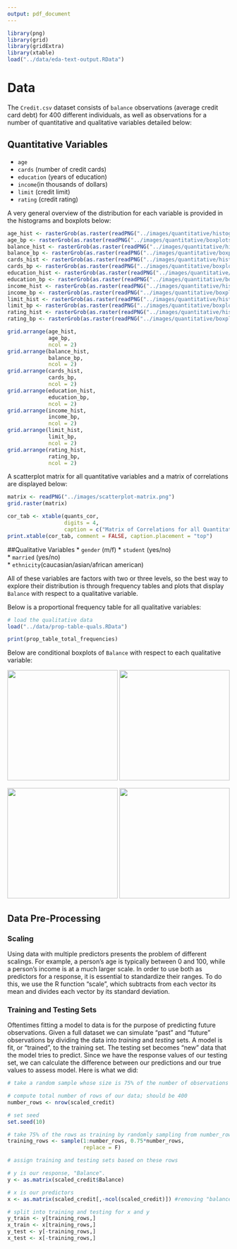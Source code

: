 ```yaml
---
output: pdf_document
---
```

```r
library(png)
library(grid)
library(gridExtra)
library(xtable)
load("../data/eda-text-output.RData")
```

# Data
The `Credit.csv` dataset consists of `balance` observations (average credit card debt) 
for 400 different individuals, as well as observations for a number of quantitative 
and qualitative variables detailed below: 
  
## Quantitative Variables
* `age`  
* `cards` (number of credit cards)  
* `education` (years of education)  
* `income`(in thousands of dollars)  
* `limit` (credit limit)  
* `rating` (credit rating) 
  
A very general overview of the distribution for each variable is provided in the 
histograms and boxplots below: 

```r
age_hist <- rasterGrob(as.raster(readPNG("../images/quantitative/histograms/histogram-age.png")), interpolate = FALSE)
age_bp <- rasterGrob(as.raster(readPNG("../images/quantitative/boxplots/boxplot-age.png")), interpolate = FALSE)
balance_hist <- rasterGrob(as.raster(readPNG("../images/quantitative/histograms/histogram-balance.png")), interpolate = FALSE)
balance_bp <- rasterGrob(as.raster(readPNG("../images/quantitative/boxplots/boxplot-balance.png")), interpolate = FALSE)
cards_hist <- rasterGrob(as.raster(readPNG("../images/quantitative/histograms/histogram-cards.png")), interpolate = FALSE)
cards_bp <- rasterGrob(as.raster(readPNG("../images/quantitative/boxplots/boxplot-cards.png")), interpolate = FALSE)
education_hist <- rasterGrob(as.raster(readPNG("../images/quantitative/histograms/histogram-education.png")), interpolate = FALSE)
education_bp <- rasterGrob(as.raster(readPNG("../images/quantitative/boxplots/boxplot-education.png")), interpolate = FALSE)
income_hist <- rasterGrob(as.raster(readPNG("../images/quantitative/histograms/histogram-income.png")), interpolate = FALSE)
income_bp <- rasterGrob(as.raster(readPNG("../images/quantitative/boxplots/boxplot-income.png")), interpolate = FALSE)
limit_hist <- rasterGrob(as.raster(readPNG("../images/quantitative/histograms/histogram-limit.png")), interpolate = FALSE)
limit_bp <- rasterGrob(as.raster(readPNG("../images/quantitative/boxplots/boxplot-limit.png")), interpolate = FALSE)
rating_hist <- rasterGrob(as.raster(readPNG("../images/quantitative/histograms/histogram-rating.png")), interpolate = FALSE)
rating_bp <- rasterGrob(as.raster(readPNG("../images/quantitative/boxplots/boxplot-rating.png")), interpolate = FALSE)

grid.arrange(age_hist,
             age_bp, 
             ncol = 2)
grid.arrange(balance_hist, 
             balance_bp, 
             ncol = 2)
grid.arrange(cards_hist,
             cards_bp,
             ncol = 2)
grid.arrange(education_hist,
             education_bp, 
             ncol = 2)
grid.arrange(income_hist, 
             income_bp, 
             ncol = 2)
grid.arrange(limit_hist,
             limit_bp,
             ncol = 2)
grid.arrange(rating_hist,
             rating_bp,
             ncol = 2)
```

A scatterplot matrix for all quantitative variables and a matrix of correlations are
displayed below:  
```r
matrix <- readPNG("../images/scatterplot-matrix.png")
grid.raster(matrix)
```

```r
cor_tab <- xtable(quants_cor, 
                  digits = 4,
                  caption = c("Matrix of Correlations for all Quantitative Variables"))
print.xtable(cor_tab, comment = FALSE, caption.placement = "top")
```

##Qualitative Variables
* `gender`  (m/f)
* `student` (yes/no)  
* `married` (yes/no)  
* `ethnicity`(caucasian/asian/african american)  

All of these variables are factors with two or three levels, so the best way to explore their distribution is through frequency tables and plots that display `Balance` with respect to a qualitative variable.

Below is a proportional frequency table for all qualitative variables:

```r
# load the qualitative data
load("../data/prop-table-quals.RData")

print(prop_table_total_frequencies)
```

Below are conditional boxplots of `Balance` with respect to each qualitative variable:

![](../images/qualitative/boxplots/conditional-boxplot-ethnicity.png){width=250px} ![](../images/qualitative/boxplots/conditional-boxplot-gender.png){width=250px}
  
![](../images/qualitative/boxplots/conditional-boxplot-married.png){width=250px} ![](../images/qualitative/boxplots/conditional-boxplot-student.png){width=250px}


## Data Pre-Processing

### Scaling
Using data with multiple predictors presents the problem of different scalings. For example, a person's age is typically between 0 and 100, while a person's income is at a much larger scale. In order to use both as predictors for a response, it is essential to standardize their ranges. To do this, we use the R function "scale", which subtracts from each vector its mean and divides each vector by its standard deviation.

### Training and Testing Sets
Oftentimes fitting a model to data is for the purpose of predicting future observations. Given a full dataset we can simulate "past" and "future" observations by dividing the data into _training_ and _testing_ sets. A model is fit, or "trained", to the training set. The testing set becomes "new" data that the model tries to predict. Since we have the response values of our testing set, we can calculate the difference between our predictions and our true values to assess model. Here is what we did:

```r
# take a random sample whose size is 75% of the number of observations of our data (number_rows):

# compute total number of rows of our data; should be 400
number_rows <- nrow(scaled_credit)

# set seed 
set.seed(10)

# take 75% of the rows as training by randomly sampling from number_rows
training_rows <- sample(1:number_rows, 0.75*number_rows,
                        replace = F)

# assign training and testing sets based on these rows

# y is our response, "Balance". 
y <- as.matrix(scaled_credit$Balance)

# x is our predictors
x <- as.matrix(scaled_credit[,-ncol(scaled_credit)]) #removing "balance"

# split into training and testing for x and y
y_train <- y[training_rows,]
x_train <- x[training_rows,]
y_test <- y[-training_rows,]
x_test <- x[-training_rows,]
```
